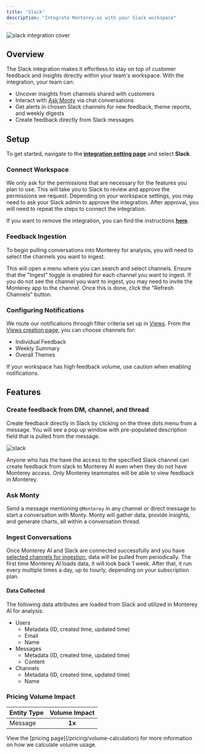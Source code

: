 ```yaml
---
title: "Slack"
description: "Integrate Monterey.ai with your Slack workspace"
---
```


![slack integration cover](/images/slack-integration-cover.png)

## Overview

The Slack integration makes it effortless to stay on top of customer feedback and insights directly within your team's workspace. With the integration, your team can:

- Uncover insights from channels shared with customers
- Interact with [Ask Monty](/ask-monty) via chat conversations
- Get alerts in chosen Slack channels for new feedback, theme reports, and weekly digests
- Create feedback directly from Slack messages

## Setup

To get started, navigate to the **[integration setting page](https://app.monterey.ai/w/default/settings/integrations/)** and select **Slack**.

### Connect Workspace

<Steps>
  <Step title='Click "Connect Monterey.ai to Slack"'></Step>
  <Step title="Choose Features">
    We only ask for the permissions that are necessary for the features you plan
    to use.
  </Step>
  <Step title='Click "Connect"'>
    This will take you to Slack to review and approve the permissions we
    request.
  </Step>
</Steps>

<Note>
  Depending on your workspace settings, you may need to ask your Slack admin to
  approve the integration. After approval, you will need to repeat the steps to
  connect the integration.
</Note>

If you want to remove the integration, you can find the instructions
**[here](https://slack.com/help/articles/360003125231-Remove-apps-and-custom-integrations-from-your-workspace)**.

### Feedback Ingestion

To begin pulling conversations into Monterey for analysis, you will need to select the channels you want to ingest.

<Steps>
  <Step title='Click "Add Channel"'>
    This will open a menu where you can search and select channels.
  </Step>
  <Step title="Enable Ingest">
    Ensure that the "Ingest" toggle is enabled for each channel you want to
    ingest.
  </Step>
</Steps>

<Note>
  If you do not see the channel you want to ingest, you may need to invite the
  Monterey app to the channel. Once this is done, click the "Refresh Channels"
  button.
</Note>

### Configuring Notifications

We route our notifications through filter criteria set up in [Views](https://app.monterey.ai/w/default/views). From the [Views creation page,](https://app.monterey.ai/w/default/views/create) you can choose channels for:

- Individual Feedback
- Weekly Summary
- Overall Themes

<Warning>
  If your workspace has high feedback volume, use caution when enabling
  notifications.
</Warning>

## Features

### Create feedback from DM, channel, and thread

Create feedback directly in Slack by clicking on the three dots menu from a message. You will see a pop up window with pre-populated description field that is pulled from the message.

![slack](https://monterey-documentation-gifs.s3.us-east-2.amazonaws.com/slack.gif)

Anyone who has the have the access to the specified Slack channel can create feedback from slack to Monterey AI even when they do not have Monterey access. Only Monterey teammates will be able to view feedback in Monterey.

### Ask Monty

Send a message mentioning `@Monterey` in any channel or direct message to start a conversation with Monty. Monty will gather data, provide insights, and generate charts, all within a conversation thread.

### Ingest Conversations

Once Monterey AI and Slack are connected successfully and you have [selected channels for ingestion](/integrations/slack#feedback-ingestion), data will be pulled from periodically. The first time Monterey AI loads data, it will look back 1 week. After that, it run every multiple times a day, up to hourly, depending on your subscription plan.

#### Data Collected

The following data attributes are loaded from Slack and utilized in Monterey AI for analysis:

- Users
  - Metadata (ID, created time, updated time)
  - Email
  - Name
- Messages
  - Metadata (ID, created time, updated time)
  - Content
- Channels
  - Metadata (ID, created time, updated time)
  - Name

### Pricing Volume Impact

| Entity Type | Volume Impact |
| :---------- | :-----------: |
| Message     |    **1x**     |

<Info>
  View the [pricing page](/pricing/volume-calculation) for more information on
  how we calculate volume usage.
</Info>
